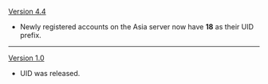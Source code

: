{{Change History/Header}}
[[Version 4.4]]
* Newly registered accounts on the Asia server now have '''18''' as their UID prefix.
----
[[Version 1.0]]
* UID was released.